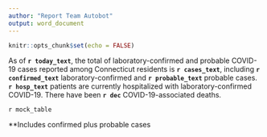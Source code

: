 ```yaml
---
author: "Report Team Autobot"
output: word_document
---
```


```r
knitr::opts_chunk$set(echo = FALSE)
```

As of **`r today_text`**, the total of laboratory-confirmed and probable COVID-19 cases reported among Connecticut residents is **`r cases_text`**, including **`r confirmed_text`** laboratory-confirmed and **`r probable_text`** probable cases.  **`r hosp_text `** patients are currently hospitalized with laboratory-confirmed COVID-19. There have been **`r dec`** COVID-19-associated deaths.  

`r mock_table`

\*\*Includes confirmed plus probable cases 

